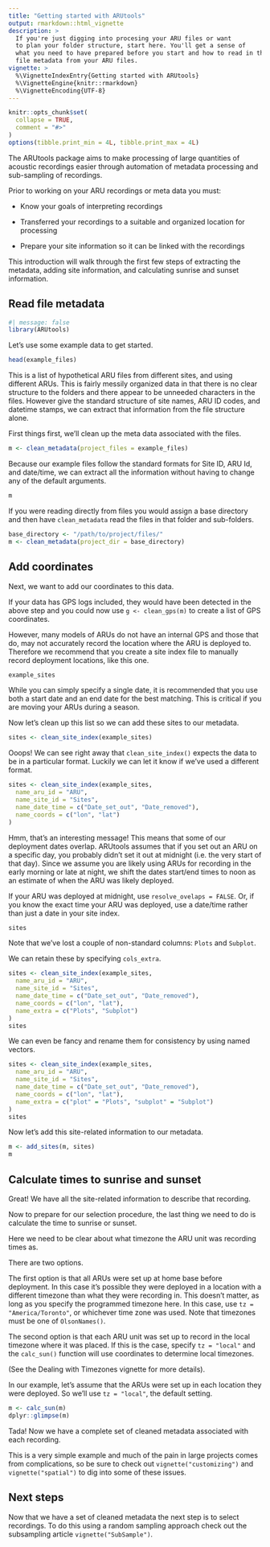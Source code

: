 ---
title: "Getting started with ARUtools"
output: rmarkdown::html_vignette
description: >
  If you're just digging into procesing your ARU files or want 
  to plan your folder structure, start here. You'll get a sense of 
  what you need to have prepared before you start and how to read in the
  file metadata from your ARU files.
vignette: >
  %\VignetteIndexEntry{Getting started with ARUtools}
  %\VignetteEngine{knitr::rmarkdown}
  %\VignetteEncoding{UTF-8}
---

```{r, include = FALSE}
knitr::opts_chunk$set(
  collapse = TRUE,
  comment = "#>"
)
options(tibble.print_min = 4L, tibble.print_max = 4L)
```

The ARUtools package aims to make processing of large quantities of acoustic 
recordings easier through automation of metadata processing and sub-sampling of recordings.


Prior to working on your ARU recordings or meta data you must:

 * Know your goals of interpreting recordings
 
 * Transferred your recordings to a suitable and organized location for processing
 
 * Prepare your site information so it can be linked with the recordings
 

This introduction will walk through the first few steps of extracting the metadata,
adding site information, and calculating sunrise and sunset information.

## Read file metadata 
```{r}
#| message: false
library(ARUtools)
```

Let's use some example data to get started. 

```{r}
head(example_files)
```

This is a list of hypothetical ARU files from different sites, and using different
ARUs. This is fairly messily organized data in that there is no clear structure to the folders and there appear to be unneeded characters in the files. However give the standard structure of site names, ARU ID codes, and datetime stamps, we can extract that information from the file structure alone.

First things first, we'll clean up the meta data associated with the files.

```{r}
m <- clean_metadata(project_files = example_files)
```

Because our example files follow the standard formats for Site ID, ARU Id, and
date/time, we can extract all the information without having to change any of the
default arguments.

```{r}
m
```


If you were reading directly from files you would assign a base directory and then have 
`clean_metadata` read the files in that folder and sub-folders.

```{r eval=FALSE}
base_directory <- "/path/to/project/files/"
m <- clean_metadata(project_dir = base_directory)
```


## Add coordinates
Next, we want to add our coordinates to this data. 

If your data has GPS logs included, they would have been detected in the above step
and you could now use `g <- clean_gps(m)` to create a list of GPS coordinates.

However, many models of ARUs do not have an internal GPS and those that do, may not accurately record the location where the ARU is deployed to. Therefore we recommend that you
create a site index file to manually record deployment locations, like this one.

```{r}
example_sites
```

While you can simply specify a single date, it is recommended that you use both
a start date and an end date for the best matching. This is critical if you are moving
your ARUs during a season.

Now let's clean up this list so we can add these sites to our metadata.

```{r, error = TRUE}
sites <- clean_site_index(example_sites)
```

Ooops! We can see right away that `clean_site_index()` expects the data to be
in a particular format. Luckily we can let it know if we've used a different 
format.

```{r}
sites <- clean_site_index(example_sites,
  name_aru_id = "ARU",
  name_site_id = "Sites",
  name_date_time = c("Date_set_out", "Date_removed"),
  name_coords = c("lon", "lat")
)
```

Hmm, that's an interesting message! This means that some of our deployment
dates overlap. ARUtools assumes that if you set out an ARU on a specific day, 
you probably didn't set it out at midnight (i.e. the very start of that day).
Since we assume you are likely using ARUs for recording in the early morning or 
late at night, we shift the dates start/end times to noon as an estimate of when
the ARU was likely deployed.

If your ARU was deployed at midnight, use `resolve_ovelaps = FALSE`. Or, if you
know the exact time your ARU was deployed, use a date/time rather than just a
date in your site index. 

```{r}
sites
```

Note that we've lost a couple of non-standard columns: `Plots` and `Subplot`. 

We can retain these by specifying `cols_extra`. 

```{r}
sites <- clean_site_index(example_sites,
  name_aru_id = "ARU",
  name_site_id = "Sites",
  name_date_time = c("Date_set_out", "Date_removed"),
  name_coords = c("lon", "lat"),
  name_extra = c("Plots", "Subplot")
)
sites
```

We can even be fancy and rename them for consistency by using named vectors.  

```{r}
sites <- clean_site_index(example_sites,
  name_aru_id = "ARU",
  name_site_id = "Sites",
  name_date_time = c("Date_set_out", "Date_removed"),
  name_coords = c("lon", "lat"),
  name_extra = c("plot" = "Plots", "subplot" = "Subplot")
)
sites
```



Now let's add this site-related information to our metadata.


```{r}
m <- add_sites(m, sites)
m
```


## Calculate times to sunrise and sunset

Great! We have all the site-related information to describe that recording.

Now to prepare for our selection procedure, the last thing we need to do is 
calculate the time to sunrise or sunset. 

Here we need to be clear about what timezone the ARU unit was recording times as.

There are two options.

The first option is that all ARUs were set up at home base before deployment.
In this case it's possible they were deployed in a location with a different 
timezone than what they were recording in. This doesn't matter, as long as you 
specify the programmed timezone here. 
In this case, use `tz = "America/Toronto"`, or whichever time
zone was used. Note that timezones must be one of `OlsonNames()`.

The second option is that each ARU unit was set up to record in 
the local timezone where it was placed. If this is the case, specify `tz = "local"`
and the `calc_sun()` function will use coordinates to determine local timezones.

(See the Dealing with Timezones vignette for more details).

In our example, let's assume that the ARUs were set up in each location they 
were deployed. So we'll use `tz = "local"`, the default setting.
```{r}
m <- calc_sun(m)
dplyr::glimpse(m)
```

Tada! Now we have a complete set of cleaned metadata associated with each recording.

This is a very simple example and much of the pain in large projects comes from
complications, so be sure to check out `vignette("customizing")` and `vignette("spatial")`
to dig into some of these issues.

## Next steps

Now that we have a set of cleaned metadata the next step is to select recordings.
To do this using a random sampling approach check out the subsampling article `vignette("SubSample")`.

